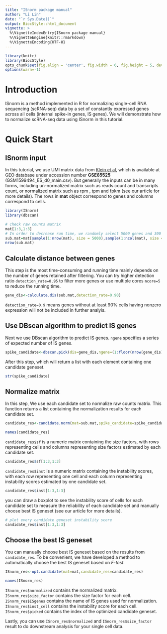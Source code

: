 ```yaml
---
title: "ISnorm package manual"
author: "Li Lin"
date: "`r Sys.Date()`"
output: BiocStyle::html_document
vignette: >
  %\VignetteIndexEntry{ISnorm package manual}
  %\VignetteEngine{knitr::rmarkdown}
  %\VignetteEncoding{UTF-8}
---
```


```r
library(knitr)
library(BiocStyle)
opts_chunk$set(fig.align = 'center', fig.width = 6, fig.height = 5, dev = 'png')
options(warn=-1)
```

# Introduction

ISnorm is a method implemented in R for normalizing single-cell RNA sequencing (scRNA-seq) data by a set of constantly expressed genes across all cells (internal spike-in genes, IS genes). We will demonstrate how to normalize scRNA-seq data using ISnorm in this tutorial.

# Quick Start

## ISnorm input

In this tutorial, we use UMI matrix data from [Klein et al](https://linkinghub.elsevier.com/retrieve/pii/S0092867415005000), which is available at GEO database under accession number **GSE65525** (GSM1599494_ES_d0_main.csv). But generally the inputs can be in many forms, including un-normalized matrix such as reads count and transcripts count, or normalized matrix such as rpm , tpm and fpkm (see our article for more details). The rows in **mat** object correspond to genes and columns correspond to cells.

```r
library(ISnorm)
library(dbscan)
```

```r
# check raw counts matrix
mat[1:3,1:3]
# In order to decrease run time, we randomly select 5000 genes and 300 cells
sub.mat=mat[sample(1:nrow(mat), size = 5000),sample(1:ncol(mat), size = 300)]
nrow(sub.mat)
```

## Calculate distance between genes

This step is the most time-consuming and running time mainly depends on the number of genes retained after filtering. You can try higher detection ratio `detection_rate=0.95` to filter more genes or use multiple cores `ncore=5` to reduce the running time.

```r
gene_dis<-calculate.dis(sub.mat,detection_rate=0.90)
```

`detection_rate=0.9` means genes without at least 90% cells having nonzero expression will not be included in further analyis.

## Use DBscan algorithm to predict IS genes

Next we use DBscan algorithm to predict IS genes. `ngene` specifies a series of expected number of IS genes.

```r
spike_candidate<-dbscan.pick(dis=gene_dis,ngene=(1:floor(nrow(gene_dis)/25))*5)
```

After this step, which will return a list with each element containing one candidate geneset.

```r
str(spike_candidate)
```

## Normalize matrix

In this step, We use each candidate set to normalize raw counts matrix. This function returns a list containing the normalization results for each candidate set.

```r
candidate_res<-candidate.norm(mat=sub.mat,spike_candidate=spike_candidate)
```

```r
names(candidate_res)
```

`candidate_res$sf` is a numeric matrix containing the size factors, with rows representing cells and columns representing size factors estimated by each candidate set. 

```r
candidate_res$sf[1:3,1:3]
```

`candidate_res$inst` is a numeric matrix containing the instability scores, with each row representing one cell and each column representing instability scores estimated by one candidate set.

```r
candidate_res$inst[1:3,1:3]
```

you can draw a boxplot to see the instability score of cells for each candidate set to measure the reliability of each candidate set and manually choose best IS geneset (see our article for more details).

```r
# plot every candidate geneset instability score
candidate_res$inst[1:3,1:3]
```

## Choose the best IS geneset

You can manually choose best IS geneset based on the results from `candidate_res`. To be convenient, we have developed a method to automatically choose the best IS geneset based on *F-test*.

```r
ISnorm_res<-opt.candidate(mat=mat,candidate_res=candidate_res)
```

```r
names(ISnorm_res)
```

`ISnorm_res$normalized` contains the normalized matrix.
`ISnorm_res$size_factor` contains the size factor for each cell. 
`ISnorm_res$ISgenes` contains the name of IS genes used for normalization. 
`ISnorm_res$inst_cell` contains the instability score for each cell. 
`ISnorm_res$picked` contains the index of the optimized candidate geneset.

Lastly, you can use `ISnorm_res$normalized` and `ISnorm_res$size_factor` result to do downstream analysis for your single cell data.




